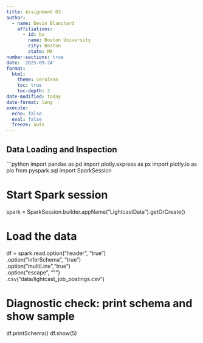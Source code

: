 ```yaml
---
title: Assignment 03
author:
  - name: Devin Blanchard
    affiliations:
      - id: bu
        name: Boston University
        city: Boston
        state: MA
number-sections: true
date: '2025-09-24'
format:
  html:
    theme: cerulean
    toc: true
    toc-depth: 2
date-modified: today
date-format: long
execute:
  echo: false
  eval: false
  freeze: auto
---
```

## Data Loading and Inspection

```python
import pandas as pd
import plotly.express as px
import plotly.io as pio
from pyspark.sql import SparkSession

# Start Spark session
spark = SparkSession.builder.appName("LightcastData").getOrCreate()

# Load the data
df = spark.read.option("header", "true")\
               .option("inferSchema", "true")\
               .option("multiLine","true")\
               .option("escape", "\"")\
               .csv("data/lightcast_job_postings.csv")

# Diagnostic check: print schema and show sample
df.printSchema()
df.show(5)
